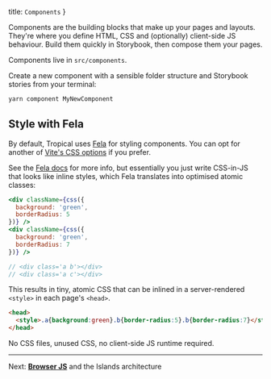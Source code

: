   title: `Components`
}

Components are the building blocks that make up your pages and layouts. They're where you define HTML, CSS and (optionally) client-side JS behaviour. Build them quickly in Storybook, then compose them your pages.

Components live in `src/components`.

Create a new component with a sensible folder structure and Storybook stories from your terminal:

```bash
yarn component MyNewComponent
```

## Style with Fela

By default, Tropical uses [Fela](https://fela.js.org/) for styling components. You can opt for another of [Vite's CSS options](https://vitejs.dev/guide/features.html#css) if you prefer.

See the [Fela docs](https://fela.js.org/) for more info, but essentially you just write CSS-in-JS that looks like inline styles, which Fela translates into optimised atomic classes:

```jsx
<div className={css({
  background: 'green',
  borderRadius: 5
})} />
<div className={css({
  background: 'green',
  borderRadius: 7
})} />

// <div class='a b'></div>
// <div class='a c'></div>
```

This results in tiny, atomic CSS that can be inlined in a server-rendered `<style>` in each page's `<head>`.

```html
<head>
  <style>.a{background:green}.b{border-radius:5}.b{border-radius:7}</style>
</head>
```

No CSS files, unused CSS, no client-side JS runtime required.

---

Next: [**Browser JS**](/docs/browser-js) and the Islands architecture
